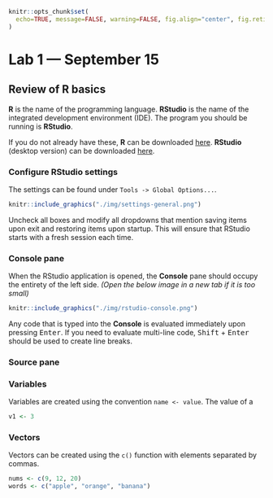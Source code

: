 ```r
knitr::opts_chunk$set(
  echo=TRUE, message=FALSE, warning=FALSE, fig.align="center", fig.retina=3
)
```

# Lab 1 &mdash; September 15

## Review of R basics

**R** is the name of the programming language. **RStudio** is the name of the integrated development
environment (IDE). The program you should be running is **RStudio**.

If you do not already have these, **R** can be downloaded [here](https://utstat.toronto.edu/cran/). 
**RStudio** (desktop version) can be downloaded 
[here](https://www.rstudio.com/products/rstudio/#rstudio-desktop).


### Configure RStudio settings

The settings can be found under `Tools -> Global Options...`.

```r
knitr::include_graphics("./img/settings-general.png")
```

Uncheck all boxes and modify all dropdowns that mention saving items upon exit and restoring items
upon startup. This will ensure that RStudio starts with a fresh session each time.


### Console pane

When the RStudio application is opened, the **Console** pane should occupy the entirety of the left
side. *(Open the below image in a new tab if it is too small)*

```r
knitr::include_graphics("./img/rstudio-console.png")
```

Any code that is typed into the **Console** is evaluated immediately upon pressing <kbd>Enter</kbd>.
If you need to evaluate multi-line code, <kbd>Shift</kbd> + <kbd>Enter</kbd> should be used to
create line breaks.


### Source pane





### Variables

Variables are created using the convention `name <- value`. The value of a 

```r
v1 <- 3
```


### Vectors

Vectors can be created using the `c()` function with elements separated by commas.

```r
nums <- c(9, 12, 20)
words <- c("apple", "orange", "banana")
```




